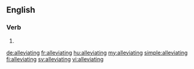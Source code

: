 ==English==

===Verb===
{{head|en|present participle}}

# {{present participle of|alleviate|lang=en}}

[[de:alleviating]]
[[fr:alleviating]]
[[hu:alleviating]]
[[my:alleviating]]
[[simple:alleviating]]
[[fi:alleviating]]
[[sv:alleviating]]
[[vi:alleviating]]